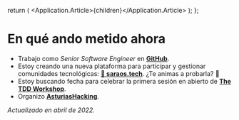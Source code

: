 
  return (
    <Application theme={Theme.Light}>
      <Application.Article>{children}</Application.Article>
    </Application>
  );
};

# En qué ando metido ahora

- Trabajo como _Senior Software Engineer_ en **[GitHub](https://github.com)**.
- Estoy creando una nueva plataforma para participar y gestionar comunidades tecnológicas:
  **[💃 saraos.tech](https://saraos.tech)**. ¿Te animas a probarla? 🙂
- Estoy buscando fecha para celebrar la primera sesión en abierto de **[The TDD Workshop](https://tddworkshop.com)**.
- Organizo **[AsturiasHacking](https://saraos.tech/@asturiashacking)**.

_Actualizado en abril de 2022._
